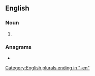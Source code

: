 ==English==

===Noun===
{{head|en|noun plural form}}

# {{plural of|ahlspiess|lang=en}}

===Anagrams===
* {{l|en|shapeliness}}

[[Category:English plurals ending in "-en"]]